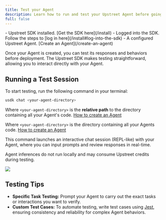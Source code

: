 ```yaml
---
title: Test your Agent
description: Learn how to run and test your Upstreet Agent before going live.
full: false
---
```



<Accordions>
  <Accordion title="🟢 Prerequisites">
    - Upstreet SDK installed. [Get the SDK here](/install)
    - Logged into the SDK. Follow the steps to [log in here](/install#log-into-the-sdk)
    - A configured Upstreet Agent. [Create an Agent](/create-an-agent)
  </Accordion>
</Accordions>

Once your Agent is created, you can test its responses and behaviors before deployment. The Upstreet SDK makes testing straightforward, allowing you to interact directly with your Agent.

## Running a Test Session

To start testing, run the following command in your terminal:
```bash
usdk chat <your-agent-directory>
```
Where `<your-agent-directory>` is the **relative path** to the directory containing all your Agent's code. [How to create an Agent](/create-an-agent#file-structure)

Where `<your-agent-directory>` is the directory containing all your Agents code. [How to create an Agent](/create-an-agent#file-structure)

This command launches an interactive chat session (REPL-like) with your Agent, where you can input prompts and review responses in real-time.

<Callout> Agent inferences do not run locally and may consume Upstreet credits during testing. </Callout>

<Wrapper>
  <Image src="/images/general/usdk-dev-chat.png" width={740} height={300} className='rounded-md'/>
</Wrapper>

## Testing Tips
- **Specific Task Testing:** Prompt your Agent to carry out the exact tasks or interactions you want to verify.
- **Custom Test Cases:** To automate testing, write test cases using [Jest](https://jestjs.io/), ensuring consistency and reliability for complex Agent behaviors.